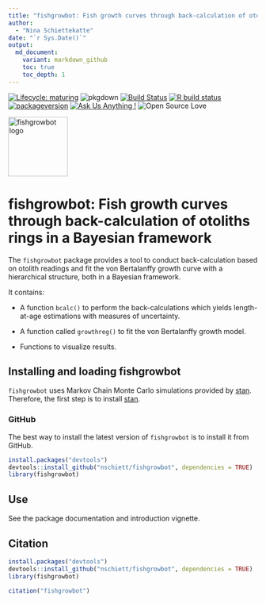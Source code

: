 ```yaml
---
title: "fishgrowbot: Fish growth curves through back-calculation of otoliths rings in a Bayesian framework"
author:
  - "Nina Schiettekatte"
date: "`r Sys.Date()`"
output:
  md_document:
    variant: markdown_github
    toc: true
    toc_depth: 1
---
```

<!-- badges: start -->
[![Lifecycle: maturing](https://img.shields.io/badge/lifecycle-maturing-blue.svg)](https://www.tidyverse.org/lifecycle/#maturing)
![pkgdown](https://github.com/nschiett/fishgrowbot/workflows/pkgdown/badge.svg)
[![Build Status](https://api.travis-ci.org/nschiett/fishualize.png?branch=master)](https://travis-ci.org/nschiett/fishgrowbot)
[![R build status](https://github.com/nschiett/fishgrowbot/workflows/R-CMD-check/badge.svg)](https://github.com/nschiett/fishgrowbot/actions)
[![packageversion](https://img.shields.io/badge/Package%20version-`r version`-orange.svg)](commits/master)
[![Ask Us Anything
\!](https://img.shields.io/badge/Ask%20us-anything-1abc9c.svg)](https://github.com/nschiett/fishgrowbot/issues/new)
![Open Source
Love](https://badges.frapsoft.com/os/v2/open-source.svg?v=103)
<!-- badges: end -->          
                   
<img src="man/figures/fishgrowbot_logo_white.png" width = 120 alt="fishgrowbot logo"/>

# fishgrowbot: Fish growth curves through back-calculation of otoliths rings in a Bayesian framework    

The `fishgrowbot` package provides a tool to conduct back-calculation based on
otolith readings and fit the von Bertalanffy growth curve with a hierarchical
structure, both in a Bayesian framework.

It contains:

* A function `bcalc()` to perform the back-calculations which yields
length-at-age estimations with measures of uncertainty.

* A function called `growthreg()` to fit the von Bertalanffy growth model.

* Functions to visualize results.

## Installing and loading fishgrowbot

`fishgrowbot` uses Markov Chain Monte Carlo simulations provided by
[stan](https://github.com/stan-dev/rstan/wiki/RStan-Getting-Started).
Therefore, the first step is to install
[stan](https://github.com/stan-dev/rstan/wiki/RStan-Getting-Started).

### GitHub

The best way to install the latest version of `fishgrowbot` is
to install it from GitHub.

```r
install.packages("devtools")
devtools::install_github("nschiett/fishgrowbot", dependencies = TRUE)
library(fishgrowbot)
```

## Use
See the package documentation and introduction vignette.

## Citation

```r
install.packages("devtools")
devtools::install_github("nschiett/fishgrowbot", dependencies = TRUE)
library(fishgrowbot)
```

```r
citation("fishgrowbot")
```
